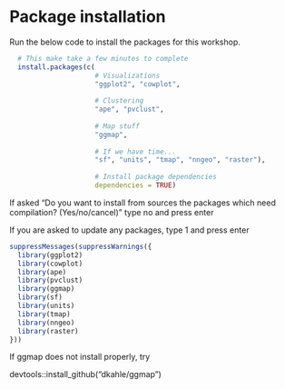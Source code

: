 # Package installation

Run the below code to install the packages for this workshop.

```r
  # This make take a few minutes to complete
  install.packages(c(
                     # Visualizations
                     "ggplot2", "cowplot",
                     
                     # Clustering
                     "ape", "pvclust", 
                     
                     # Map stuff
                     "ggmap", 
                     
                     # If we have time...
                     "sf", "units", "tmap", "nngeo", "raster"), 
                     
                     # Install package dependencies
                     dependencies = TRUE)
```

If asked "Do you want to install from sources the packages which need compilation? (Yes/no/cancel)" type no and press enter

If you are asked to update any packages, type 1 and press enter


```r
suppressMessages(suppressWarnings({  
  library(ggplot2)
  library(cowplot)
  library(ape)
  library(pvclust)
  library(ggmap)
  library(sf)
  library(units)
  library(tmap)
  library(nngeo)
  library(raster)
}))
```

If ggmap does not install properly, try

devtools::install_github("dkahle/ggmap")